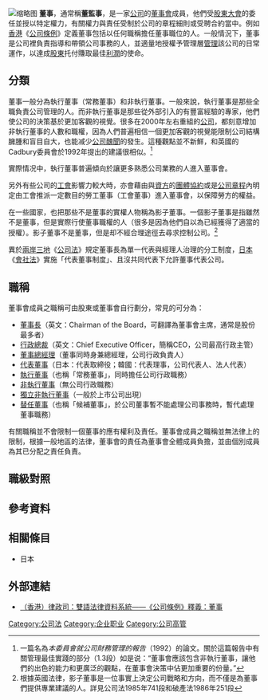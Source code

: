 {{refimprove|time=2016-06-18T17:12:21+00:00}}
{{noteTA
|1=zh-hans:首席执行官;zh-hant:執行長;zh-cn:首席执行官;zh-hk:行政總裁;zh-tw:執行長;zh-mo:行政總裁;
}}
[[File:Inscriptions_on_torii,_Fushimi_Inari_shrine,_Kyoto.jpg|缩略图]]
'''董事'''，通常稱'''董監事'''，是一家[[公司|公司]]的[[董事會|董事會]]成員，他們受[[股東大會|股東大會]]的委任並授以特定權力，有關權力與責任受制於公司的章程細則或受聘合約當中。例如[[香港|香港]]《[[公司條例|公司條例]]》定義董事包括以任何職稱擔任董事職位的人。一般情況下，董事是公司裡負責指導和帶領公司事務的人，並適量地授權予管理層[[管理|管理]]該公司的日常運作，以達成[[股東|股東]]托付賺取最佳[[利潤|利潤]]的使命。

== 分類 ==
{{main|執行董事|非執行董事|独立董事|代表董事}}
董事一般分為執行董事（常務董事）和非執行董事。一般來說，執行董事是那些全職負責公司管理的人。而非執行董事是那些從外部引入的有豐富經驗的專家，他們使公司的決策基於更加客觀的視覺。很多在2000年左右重組的[[公司|公司]]，都刻意增加非執行董事的人數和職權，因為人們普遍相信一個更加客觀的視覺能限制公司結構臃腫和盲目自大，也能减少[[公司醜聞|公司醜聞]]的發生。這種觀點並不新鮮，和英國的Cadbury委員會於1992年提出的建議很相似。<ref>一篇名為''本委員會就公司財務管理的報告''（1992）的論文。關於這篇報告中有關管理最佳實踐的部分（1.3段）如是说：“董事會應該包含非執行董事，讓他們的出色的能力和更廣泛的觀點，在董事會決策中佔更加重要的份量。”</ref>

實際情况中，執行董事普遍傾向於讓更多熟悉公司業務的人進入董事會。

另外有些公司的[[工會|工會]]影響力較大時，亦會藉由與[[資方|資方]]的[[團體協約|團體協約]]或是[[公司章程|公司章程]]內明定由工會推派一定數目的勞工董事（工會董事）進入董事會，以保障勞方的權益。

在一些國家，也把那些不是董事的實權人物稱為影子董事。一個影子董事是指雖然不是董事，但是實際行使董事職權的人（很多是因為他們自以為已經獲得了適當的授權）。影子董事不是董事，但是却不經合理途徑去尋求控制公司。<ref>根據英國法律，影子董事是一位事實上決定公司戰略和方向，而不僅是為董事們提供專業建議的人。詳見公司法1985年741段和破產法1986年251段</ref>

異於[[兩岸三地|兩岸三地]]《[[公司法|公司法]]》規定董事長為單一代表與經理人治理的分工制度，[[日本|日本]]《[[會社法|會社法]]》實施「代表董事制度」、且沒共同代表下允許董事代表公司。

==職稱==
董事會成員之職稱可由股東或董事會自行劃分，常見的可分為：
*[[董事長|董事長]]（英文：Chairman of the Board，可翻譯為董事會主席，通常是股份最多者）
*[[行政總裁|行政總裁]]（英文：Chief Executive Officer，簡稱CEO，公司最高行政主管）
*[[董事總經理|董事總經理]]（董事同時身兼總經理，公司行政負責人）
*[[代表董事|代表董事]]（日本：代表取締役；韓國：代表理事，公司代表人、法人代表）
*[[執行董事|執行董事]]（也稱「常務董事」，同時擔任公司行政職務）
*[[非執行董事|非執行董事]]（無公司行政職務）
*[[獨立董事|獨立非執行董事]]（一般於上市公司出現）
*[[替任董事|替任董事]]（也稱「候補董事」，於公司董事暫不能處理公司事務時，暫代處理董事職務）

有關職稱並不會限制一個董事的應有權利及責任。董事會成員之職稱並無法律上的限制，根據一般地區的法律，董事會的責任為董事會全體成員負擔，並由個別成員為其已分配之責任負責。

== 職級對照 ==
{{職級對照表}}

==參考資料==
{{reflist}}

==相關條目==
*日本{{tsl|ja|取締役|日本取締役|取締役}}

==外部連結==
* [http://www.legislation.gov.hk/blis_ind.nsf/6033a8cc1f220686482564840019d2f2/77e9de9d18f66ac7482573b0002cc0ab?OpenDocument （香港）律政司：雙語法律資料系統——《公司條例》釋義：董事]

{{公司头衔}}
[[Category:公司法|Category:公司法]]
[[Category:企业职业|Category:企业职业]]
[[Category:公司高管|Category:公司高管]]